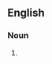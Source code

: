 {{also|Dissenters}}

==English==

===Noun===
{{head|en|noun plural form}}

# {{plural of|dissenter|lang=en}}